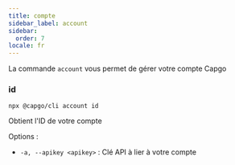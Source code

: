 ```yaml
---
title: compte
sidebar_label: account
sidebar:
  order: 7
locale: fr
---
```


La commande `account` vous permet de gérer votre compte Capgo

### id

`npx @capgo/cli account id`

Obtient l'ID de votre compte

Options :

- `-a, --apikey <apikey>` : Clé API à lier à votre compte